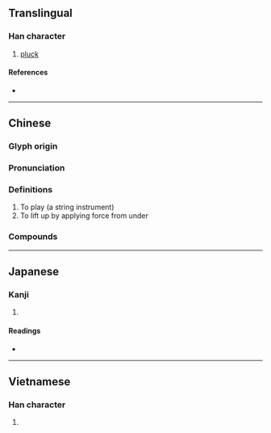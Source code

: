 {{character info}}
==Translingual==

===Han character===
{{Han char|rn=64|rad=手|as=10|sn=13|four=57027|canj=QPUU|ids=⿰扌芻}}

# [[pluck]]

====References====
* {{Han ref|kx=0445.420|dkj=12453|dj=0796.210|hdz=31935.070|uh=640A|ud=25610|bh=DDB1|bd=56753}}

----

==Chinese==
{{zh-forms|s=𫼝}}

===Glyph origin===
{{Han etym}}

===Pronunciation===
{{zh-pron
|m=chōu,zǒu
|c=cau1
|mc=y
|oc=y
|cat=
}}

===Definitions===
{{zh-hanzi}}

# To play  (a string instrument)
# To lift up by applying force from under
#: {{zh-x|媽媽 把 摔倒 的 孩子 搊{chōu} 起來|The mother helped the falling child up to his feet}}

===Compounds===
{{zh-der|劣缺搊搜|搊撮|打搊拾|搊扶|搊搜|搊彈詞}}

----

==Japanese==

===Kanji===
{{ja-kanji|grade=|rs=手10}}

# {{rfdef|ja|sort=手10}}

====Readings====
* {{ja-readings|on=[[しゅう]] (shū), [[しゅ]] (shu), [[す]] (su)|kun=}}

----

==Vietnamese==

===Han character===
{{vi-readings|rs=手10|reading=so}}

# {{rfdef|vi|sort=手10}}